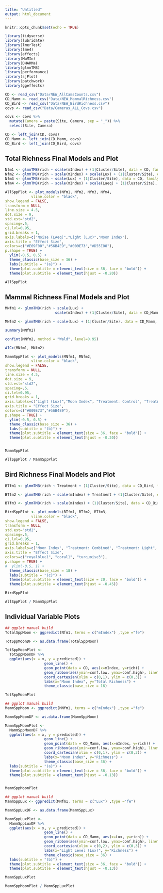 ```yaml
---
title: "Untitled"
output: html_document
---
```


```r
knitr::opts_chunk$set(echo = TRUE)
```

```r
library(tidyverse)
library(lubridate)
library(lmerTest)
library(lme4)
library(effects)
library(MuMIn)
library(DHARMa)
library(glmmTMB)   
library(performance)
library(sjPlot)
library(patchwork)
library(ggeffects)
```

```r
CD <- read_csv("Data/NEW_AllCamsCounts.csv")
CD_Mamm <- read_csv("Data/NEW_MammalRichness.csv")
CD_Bird <- read_csv("Data/NEW_BirdRichness.csv")
covs <- read_csv("Data/Cameras_ALL_Covs.csv")
```

```r
covs <- covs %>% 
  mutate(Camera = paste(Site, Camera, sep = "_")) %>% 
  select(Site, Camera)

CD <- left_join(CD, covs)
CD_Mamm <- left_join(CD_Mamm, covs)
CD_Bird <- left_join(CD_Bird, covs)
```




## Total Richness Final Models and Plot

```r
Nfm1 <- glmmTMB(rich ~ scale(mIndex) + (1|Cluster/Site), data = CD, family = compois)
Nfm2 <- glmmTMB(rich ~ scale(mIndex) + scale(Lux) + (1|Cluster/Site), data = CD, family = compois)
Nfm3 <- glmmTMB(rich ~ scale(Lux) + (1|Cluster/Site), data = CD, family = compois)
Nfm4 <- glmmTMB(rich ~ scale(mIndex) + scale(Laeq) + (1|Cluster/Site), data = CD, family = compois)
```

```r
AllSppPlot <- plot_models(Nfm1, Nfm2, Nfm3, Nfm4,             
            vline.color = "black",
show.legend = FALSE,
transform = NULL,
line.size = 4.5,
dot.size = 9,
std.est="std2",
spacing=.5,
ci.lvl=0.95,
grid.breaks = 1,
axis.labels=c("Noise (LAeq)","Light (Lux)","Moon Index"),
axis.title = "Effect Size",
colors=c("#E69F00","#56B4E9","#009E73","#D55E00"),
p.shape = TRUE) + 
  ylim(-0.5, 0.5) +
  theme_classic(base_size = 36) +
  labs(subtitle = "(a)") +
  theme(plot.subtitle = element_text(size = 36, face = "bold")) +
  theme(plot.subtitle = element_text(hjust = -0.20))

AllSppPlot
```





## Mammal Richness Final Models and Plot

```r
MNfm1 <- glmmTMB(rich ~ scale(Lux) + 
                       scale(mIndex) + (1|Cluster/Site), data = CD_Mamm, family = compois)

MNfm2 <- glmmTMB(rich ~ scale(Lux) + (1|Cluster/Site), data = CD_Mamm, family = compois)
```

```r
summary(MNfm2)

confint(MNfm2, method = "Wald", level=0.95)

AICc(MNfm1, MNfm2)
```


```r
MammSppPlot <- plot_models(MNfm1, MNfm2,
            vline.color = "black",
show.legend = FALSE,
transform = NULL,
line.size = 4.5,
dot.size = 9,
std.est="std2",
spacing=.5,
ci.lvl=0.95,   
grid.breaks = 1,
axis.labels=c("Light (Lux)","Moon Index", "Treatment: Control", "Treatment: Light", "Treatment: Noise"),
axis.title = "Effect Size",
colors=c("#009E73","#56B4E9"),
p.shape = TRUE) + 
  ylim(-0.5, 0.5) +
  theme_classic(base_size = 36) +
  labs(subtitle = "(b)") +
  theme(plot.subtitle = element_text(size = 36, face = "bold")) +
  theme(plot.subtitle = element_text(hjust = -0.20))


MammSppPlot
```


```r
AllSppPlot / MammSppPlot
```




















## Bird Richness Final Models and Plot

```r
BTfm1 <- glmmTMB(rich ~ Treatment + (1|Cluster/Site), data = CD_Bird, family = compois)

BTfm2 <- glmmTMB(rich ~ scale(mIndex) + Treatment + (1|Cluster/Site), data = CD_Bird, family = compois)

BTfm3 <- glmmTMB(rich ~ scale(mIndex) + (1|Cluster/Site), data = CD_Bird, family = compois)
```

```r
BirdSppPlot <- plot_models(BTfm1, BTfm2, BTfm3,
            vline.color = "black",
show.legend = FALSE,
transform = NULL,
std.est="std2",
spacing=.5,
ci.lvl=0.95,
grid.breaks = 1,
axis.labels=c("Moon Index", "Treatment: Combined", "Treatment: Light", "Treatment: Noise"),
axis.title = "Effect Size",
colors=c("royalblue1", "coral1", "turquoise3"),
p.shape = TRUE) + 
#  ylim(-0.5, 1) +
  theme_classic(base_size = 18) +
  labs(subtitle = "(c)") +
  theme(plot.subtitle = element_text(size = 20, face = "bold")) +
  theme(plot.subtitle = element_text(hjust = -0.45))

BirdSppPlot
```

```r
AllSppPlot / MammSppPlot
```








## Individual Variable Plots

```r
## ggplot manual build
TotalSppMoon <- ggpredict(Nfm1, terms = c("mIndex") ,type ="fe")

TotSppMoonDF <- as.data.frame(TotalSppMoon)

TotSppMoonPlot <- 
  TotSppMoonDF %>% 
  ggplot(aes(x = x, y = predicted)) + 
                  geom_line() +
                  geom_point(data = CD, aes(x=mIndex, y=rich)) +
                  geom_ribbon(aes(ymin=conf.low, ymax=conf.high), linetype=2, alpha=0.2) +
                  coord_cartesian(xlim = c(0,1), ylim = c(0,3)) +
                  labs(x="Moon Index", y="Total Richness") +
                  theme_classic(base_size = 16) 

TotSppMoonPlot
```




```r
## ggplot manual build
MammSppMoon <- ggpredict(MNfm1, terms = c("mIndex") ,type ="fe")

MammSppMoonDF <- as.data.frame(MammSppMoon)

MammSppMoonPlot <- 
  MammSppMoonDF %>% 
  ggplot(aes(x = x, y = predicted)) + 
                  geom_line() +
                  geom_point(data = CD_Mamm, aes(x=mIndex, y=rich)) +
                  geom_ribbon(aes(ymin=conf.low, ymax=conf.high), linetype=2, alpha=0.2) +
                  coord_cartesian(xlim = c(0,1), ylim = c(0,3)) +
                  labs(x="Moon Index", y="Richness") +
                  theme_classic(base_size = 36) +
  labs(subtitle = "(a)") +
  theme(plot.subtitle = element_text(size = 36, face = "bold")) +
  theme(plot.subtitle = element_text(hjust = -0.13))


MammSppMoonPlot
```



```r
## ggplot manual build
MammSppLux <- ggpredict(MNfm1, terms = c("Lux") ,type ="fe")

MammSppLuxDF <- as.data.frame(MammSppLux)

MammSppLuxPlot <- 
  MammSppLuxDF %>% 
  ggplot(aes(x = x, y = predicted)) + 
                  geom_line() +
                  geom_point(data = CD_Mamm, aes(x=Lux, y=rich)) +
                  geom_ribbon(aes(ymin=conf.low, ymax=conf.high), linetype=2, alpha=0.2) +
                  coord_cartesian(xlim = c(0,2), ylim = c(0,3)) +
                  labs(x="Light Level (Lux)", y="Richness") +
                  theme_classic(base_size = 36) +
  labs(subtitle = "(b)") +
  theme(plot.subtitle = element_text(size = 36, face = "bold")) +
  theme(plot.subtitle = element_text(hjust = -0.13))

MammSppLuxPlot
```

```r
MammSppMoonPlot / MammSppLuxPlot
```



